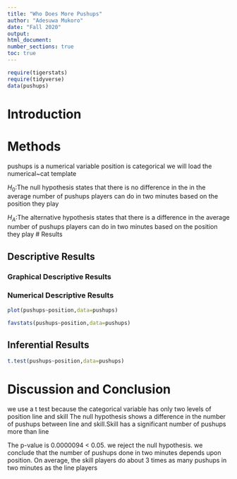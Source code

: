 ```yaml
---
title: "Who Does More Pushups"
author: "Adesuwa Mukoro"
date: "Fall 2020"
output:
html_document:
number_sections: true
toc: true
---
```



```r
require(tigerstats)
require(tidyverse)
data(pushups)
```

# Introduction

<!--In this section you explain what you are trying to show. Where did the data come from? What is the research or other question you are trying to answer?!-->

# Methods

<!--Decide on your methods: use "variable analysis" or other appropriate descriptors. Make sure to choose at least one graphical method and at least one numerical method.!-->
pushups is a numerical variable
position is categorical
we will load the numerical~cat template

$H_0$:The null hypothesis states that there is no difference in the in the average number of pushups players can do in two minutes based on the position they play

$H_A$:The alternative hypothesis states that there is a difference in the average number of pushups players can do in two minutes based on the position they play
# Results

<!--Divide this section into two sub-sections: One for your descriptive results and one for your inferential results.!-->

## Descriptive Results

### Graphical Descriptive Results

<!--Graphical results here. Make sure to show your code. Provide appropriate labels for axes, giving units if possible, and provide a good title for the graph, too. Use the graphical results to describe the patterns if any that exist in the data as focused toward the research question!-->

### Numerical Descriptive Results

```r
plot(pushups~position,data=pushups)
```

<!--Numerical results go here. Use the numerical results to describe the patterns if any that exist in the data as focused toward the research question!-->


```r
favstats(pushups~position,data=pushups)
```
## Inferential Results

<!--State hypothesis clearly. Make sure your discussion of the inferential test covers all the aspects that the test output produces, such as test statistic, p-value etc. Make a decision about the null hypothesis, explain the assumptions on which the selected test/procedure was based, and why the chosen procedure satisfys the assumptions and is appropriate to answer the research question!-->

```r
t.test(pushups~position,data=pushups)
```
# Discussion and Conclusion

<!--Discussion and conclusion here. If you found a relationship be sure to consider whether the relationship occurs because one of the variavbles causes the other, or whether they perhasps are related for some other reason. Watch the chapter 6 videos from the GeorgeTown videos collection.!-->
we use a t test because the categorical variable has only two levels of position line and skill
The null hypothesis shows a difference in the number of pushups between line and skill.Skill has a significant number of pushups more than line

The p-value is 0.0000094 < 0.05. we reject the null hypothesis. we conclude that the number of pushups done in two minutes depends upon position. On average, the skill players do about 3 times as many pushups in two minutes as the line players
